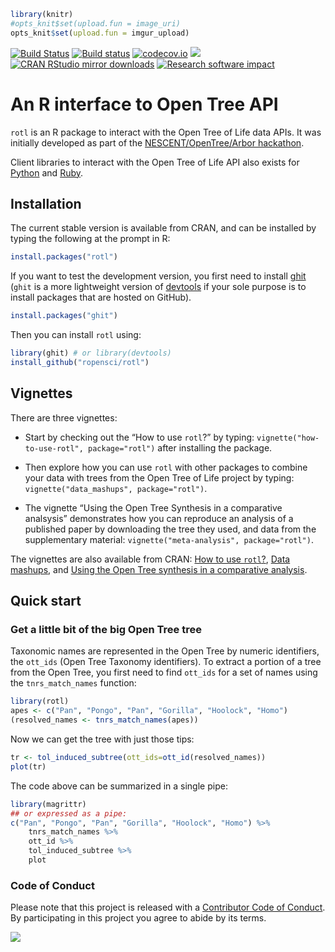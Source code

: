 ```r
library(knitr)
#opts_knit$set(upload.fun = image_uri)
opts_knit$set(upload.fun = imgur_upload)


```
[![Build Status](https://travis-ci.org/ropensci/rotl.svg?branch=master)](https://travis-ci.org/ropensci/rotl)
[![Build status](https://ci.appveyor.com/api/projects/status/v8occu2l14ucr5fl?svg=true)](https://ci.appveyor.com/project/fmichonneau/rotl-3g068)
[![codecov.io](https://codecov.io/github/ropensci/rotl/coverage.svg?branch=master)](https://codecov.io/github/ropensci/rotl?branch=master)
[![](http://www.r-pkg.org/badges/version/rotl)](http://www.r-pkg.org/pkg/rotl)
[![CRAN RStudio mirror downloads](http://cranlogs.r-pkg.org/badges/rotl)](http://www.r-pkg.org/pkg/rotl)
[![Research software impact](http://depsy.org/api/package/cran/rotl/badge.svg)](http://depsy.org/package/r/rotl)

# An R interface to Open Tree API

`rotl` is an R package to interact with the Open Tree of Life data APIs. It was
initially developed as part of the
[NESCENT/OpenTree/Arbor hackathon](http://blog.opentreeoflife.org/2014/06/11/apply-for-tree-for-all-a-hackathon-to-access-opentree-resources/).

Client libraries to interact with the Open Tree of Life API also exists for
[Python](https://github.com/OpenTreeOfLife/pyopentree)
and [Ruby](https://github.com/SpeciesFileGroup/bark).


## Installation

The current stable version is available from CRAN, and can be installed by
typing the following at the prompt in R:

```r
install.packages("rotl")
```

If you want to test the development version, you first need to install
[ghit](https://github.com/cloudyr/ghit) (`ghit` is a more lightweight version of
[devtools](https://github.com/hadley/devtools) if your sole purpose is to
install packages that are hosted on GitHub).

```r
install.packages("ghit")
```

Then you can install `rotl` using:

```r
library(ghit) # or library(devtools)
install_github("ropensci/rotl")
```

## Vignettes

There are three vignettes:

- Start by checking out the "How to use `rotl`?" by typing:
  `vignette("how-to-use-rotl", package="rotl")` after installing the
  package.

- Then explore how you can use `rotl` with other packages to combine your data
  with trees from the Open Tree of Life project by typing:
  `vignette("data_mashups", package="rotl")`.

- The vignette "Using the Open Tree Synthesis in a comparative analsysis"
  demonstrates how you can reproduce an analysis of a published paper by
  downloading the tree they used, and data from the supplementary material:
  `vignette("meta-analysis", package="rotl")`.

The vignettes are also available from CRAN:
[How to use `rotl`?](https://cran.r-project.org/web/packages/rotl/vignettes/how-to-use-rotl.html),
[Data mashups](https://cran.r-project.org/web/packages/rotl/vignettes/data_mashups.html),
and
[Using the Open Tree synthesis in a comparative analysis](https://cran.r-project.org/web/packages/rotl/vignettes/meta-analysis.html).

## Quick start

### Get a little bit of the big Open Tree tree

Taxonomic names are represented in the Open Tree by numeric identifiers, the
`ott_ids` (Open Tree Taxonomy identifiers). To extract a portion of a tree from
the Open Tree, you first need to find `ott_ids` for a set of names using the
`tnrs_match_names` function:

```r
library(rotl)
apes <- c("Pan", "Pongo", "Pan", "Gorilla", "Hoolock", "Homo")
(resolved_names <- tnrs_match_names(apes))
```

Now we can get the tree with just those tips:

```r
tr <- tol_induced_subtree(ott_ids=ott_id(resolved_names))
plot(tr)
```

The code above can be summarized in a single pipe:

```r
library(magrittr)
## or expressed as a pipe:
c("Pan", "Pongo", "Pan", "Gorilla", "Hoolock", "Homo") %>%
    tnrs_match_names %>%
    ott_id %>%
    tol_induced_subtree %>%
    plot
```



### Code of Conduct

Please note that this project is released with a
[Contributor Code of Conduct](CONDUCT.md). By participating in this project you
agree to abide by its terms.

[![](http://ropensci.org/public_images/github_footer.png)](http://ropensci.org)
